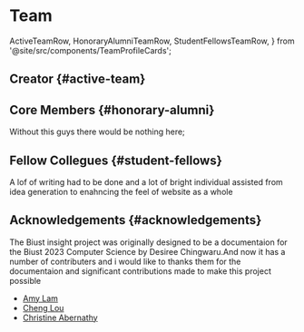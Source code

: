 # Team

  ActiveTeamRow,
  HonoraryAlumniTeamRow,
  StudentFellowsTeamRow,
} from '@site/src/components/TeamProfileCards';

## Creator {#active-team}


<ActiveTeamRow />

## Core Members {#honorary-alumni}

Without this guys there would be nothing here;

<HonoraryAlumniTeamRow />

## Fellow Collegues {#student-fellows}

A lof of writing had to be done and a lot of bright individual assisted from idea generation to enahncing the feel of website as a whole

<StudentFellowsTeamRow />

## Acknowledgements {#acknowledgements}

The Biust insight project was originally designed to be a documentaion for the Biust 2023 Computer Science by Desiree Chingwaru.And now it has a number of contributers and i would like to thanks them for the documentaion and  significant contributions made to make this project possible

- [Amy Lam](https://github.com/amyrlam)
- [Cheng Lou](https://github.com/chenglou)
- [Christine Abernathy](https://github.com/caabernathy)
